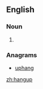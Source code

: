 ==English==

===Noun===
{{en-noun}}

# {{alternative spelling of|[[hang up]]}}

===Anagrams===
* [[uphang#English|uphang]]

[[zh:hangup]]